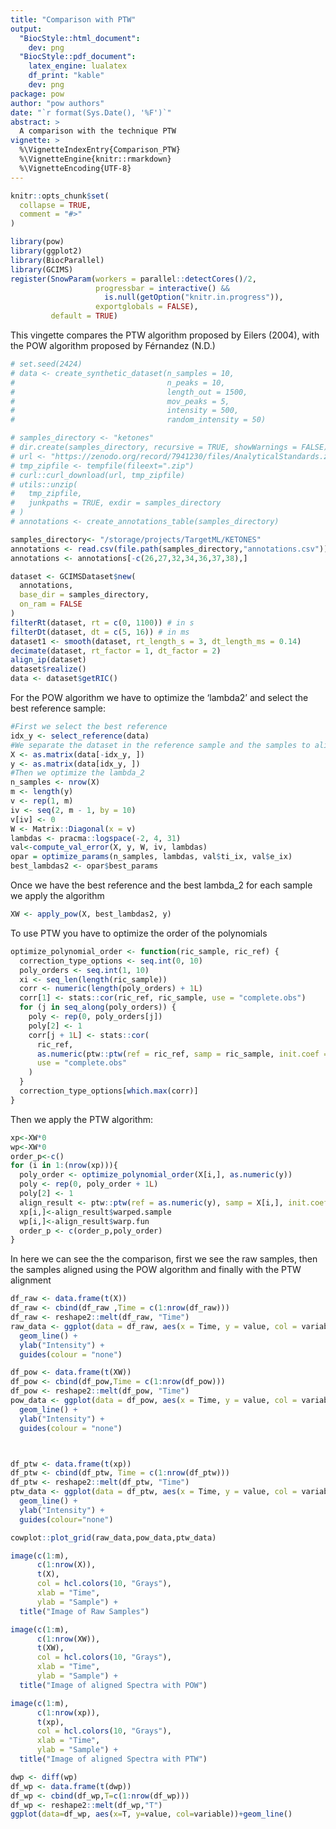 ```yaml
---
title: "Comparison with PTW"
output:
  "BiocStyle::html_document":
    dev: png
  "BiocStyle::pdf_document":
    latex_engine: lualatex
    df_print: "kable"
    dev: png
package: pow
author: "pow authors"
date: "`r format(Sys.Date(), '%F')`"
abstract: >
  A comparison with the technique PTW
vignette: >
  %\VignetteIndexEntry{Comparison_PTW}
  %\VignetteEngine{knitr::rmarkdown}
  %\VignetteEncoding{UTF-8}
---
```


```r
knitr::opts_chunk$set(
  collapse = TRUE,
  comment = "#>"
)
```

```r
library(pow)
library(ggplot2)
library(BiocParallel)
library(GCIMS)
register(SnowParam(workers = parallel::detectCores()/2, 
                   progressbar = interactive() && 
                     is.null(getOption("knitr.in.progress")), 
                   exportglobals = FALSE), 
         default = TRUE)
```

This vingette compares the PTW algorithm proposed by Eilers (2004), with the POW algorithm proposed by Férnandez (N.D.)
```r
# set.seed(2424)
# data <- create_synthetic_dataset(n_samples = 10,
#                                  n_peaks = 10,
#                                  length_out = 1500,
#                                  mov_peaks = 5,
#                                  intensity = 500,
#                                  random_intensity = 50)
```

```r
# samples_directory <- "ketones"
# dir.create(samples_directory, recursive = TRUE, showWarnings = FALSE)
# url <- "https://zenodo.org/record/7941230/files/AnalyticalStandards.zip?download=1"
# tmp_zipfile <- tempfile(fileext=".zip")
# curl::curl_download(url, tmp_zipfile)
# utils::unzip(
#   tmp_zipfile,
#   junkpaths = TRUE, exdir = samples_directory
# )
# annotations <- create_annotations_table(samples_directory)
```

```r
samples_directory<- "/storage/projects/TargetML/KETONES"
annotations <- read.csv(file.path(samples_directory,"annotations.csv"))
annotations <- annotations[-c(26,27,32,34,36,37,38),]
```


```r
dataset <- GCIMSDataset$new(
  annotations,
  base_dir = samples_directory,
  on_ram = FALSE 
)
filterRt(dataset, rt = c(0, 1100)) # in s
filterDt(dataset, dt = c(5, 16)) # in ms
dataset1 <- smooth(dataset, rt_length_s = 3, dt_length_ms = 0.14)
decimate(dataset, rt_factor = 1, dt_factor = 2)
align_ip(dataset)
dataset$realize()
data <- dataset$getRIC()
```

For the POW algorithm we have to optimize the 'lambda2' and select the best reference sample:
```r
#First we select the best reference
idx_y <- select_reference(data)
#We separate the dataset in the reference sample and the samples to align
X <- as.matrix(data[-idx_y, ])
y <- as.matrix(data[idx_y, ])
#Then we optimize the lambda_2 
n_samples <- nrow(X)
m <- length(y)
v <- rep(1, m)
iv <- seq(2, m - 1, by = 10)
v[iv] <- 0
W <- Matrix::Diagonal(x = v)
lambdas <- pracma::logspace(-2, 4, 31)
val<-compute_val_error(X, y, W, iv, lambdas)
opar = optimize_params(n_samples, lambdas, val$ti_ix, val$e_ix)
best_lambdas2 <- opar$best_params
```

Once we have the best reference and the best lambda_2 for each sample we apply the algorithm
```r
XW <- apply_pow(X, best_lambdas2, y)
```
To use PTW you have to optimize the order of the polynomials
```r
optimize_polynomial_order <- function(ric_sample, ric_ref) {
  correction_type_options <- seq.int(0, 10)
  poly_orders <- seq.int(1, 10)
  xi <- seq_len(length(ric_sample))
  corr <- numeric(length(poly_orders) + 1L)
  corr[1] <- stats::cor(ric_ref, ric_sample, use = "complete.obs")
  for (j in seq_along(poly_orders)) {
    poly <- rep(0, poly_orders[j])
    poly[2] <- 1
    corr[j + 1L] <- stats::cor(
      ric_ref,
      as.numeric(ptw::ptw(ref = ric_ref, samp = ric_sample, init.coef = poly)$warped.sample[1,]),
      use = "complete.obs"
    )
  }
  correction_type_options[which.max(corr)]
}
```

Then we apply the PTW algorithm:
```r
xp<-XW*0
wp<-XW*0
order_p<-c()
for (i in 1:(nrow(xp))){
  poly_order <- optimize_polynomial_order(X[i,], as.numeric(y))
  poly <- rep(0, poly_order + 1L)
  poly[2] <- 1
  align_result <- ptw::ptw(ref = as.numeric(y), samp = X[i,], init.coef = poly)
  xp[i,]<-align_result$warped.sample
  wp[i,]<-align_result$warp.fun
  order_p <- c(order_p,poly_order)
}
```

In here we can see the the comparison, first we see the raw samples, then the samples aligned using the POW algorithm and finally with the PTW alignment
```r
df_raw <- data.frame(t(X))
df_raw <- cbind(df_raw ,Time = c(1:nrow(df_raw)))
df_raw <- reshape2::melt(df_raw, "Time")
raw_data <- ggplot(data = df_raw, aes(x = Time, y = value, col = variable)) +
  geom_line() +
  ylab("Intensity") +
  guides(colour = "none")

df_pow <- data.frame(t(XW))
df_pow <- cbind(df_pow,Time = c(1:nrow(df_pow)))
df_pow <- reshape2::melt(df_pow, "Time")
pow_data <- ggplot(data = df_pow, aes(x = Time, y = value, col = variable)) + 
  geom_line() +
  ylab("Intensity") +
  guides(colour = "none")



df_ptw <- data.frame(t(xp))
df_ptw <- cbind(df_ptw, Time = c(1:nrow(df_ptw)))
df_ptw <- reshape2::melt(df_ptw, "Time")
ptw_data <- ggplot(data = df_ptw, aes(x = Time, y = value, col = variable)) +
  geom_line() +
  ylab("Intensity") +
  guides(colour="none")

cowplot::plot_grid(raw_data,pow_data,ptw_data)
```
```r
image(c(1:m), 
      c(1:nrow(X)), 
      t(X), 
      col = hcl.colors(10, "Grays"),  
      xlab = "Time", 
      ylab = "Sample") + 
  title("Image of Raw Samples")
```

```r
image(c(1:m), 
      c(1:nrow(XW)), 
      t(XW), 
      col = hcl.colors(10, "Grays"),  
      xlab = "Time", 
      ylab = "Sample") + 
  title("Image of aligned Spectra with POW")
```

```r
image(c(1:m), 
      c(1:nrow(xp)), 
      t(xp), 
      col = hcl.colors(10, "Grays"),  
      xlab = "Time", 
      ylab = "Sample") + 
  title("Image of aligned Spectra with PTW")
```

```r
dwp <- diff(wp)
df_wp <- data.frame(t(dwp))
df_wp <- cbind(df_wp,T=c(1:nrow(df_wp)))
df_wp <- reshape2::melt(df_wp,"T")
ggplot(data=df_wp, aes(x=T, y=value, col=variable))+geom_line()
```
